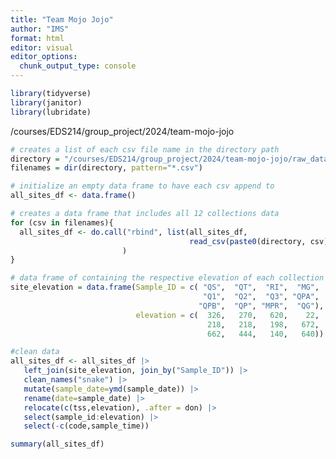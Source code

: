```yaml
---
title: "Team Mojo Jojo"
author: "IMS"
format: html
editor: visual
editor_options: 
  chunk_output_type: console
---
```


```r
library(tidyverse)
library(janitor)
library(lubridate)
```
/courses/EDS214/group_project/2024/team-mojo-jojo

```r
# creates a list of each csv file name in the directory path
directory = "/courses/EDS214/group_project/2024/team-mojo-jojo/raw_data/"
filenames = dir(directory, pattern="*.csv")

# initialize an empty data frame to have each csv append to 
all_sites_df <- data.frame()

# creates a data frame that includes all 12 collections data  
for (csv in filenames){
  all_sites_df <- do.call("rbind", list(all_sites_df,
                                        read_csv(paste0(directory, csv)))
                         )
}
```

```r
# data frame of containing the respective elevation of each collection location
site_elevation = data.frame(Sample_ID = c( "QS",  "QT",  "RI",  "MG",  
                                           "Q1",  "Q2",  "Q3", "QPA", 
                                          "QPB",  "QP", "MPR",  "QG"),
                            elevation = c(  326,   270,   620,    22, 
                                            218,   218,   198,   672, 
                                            662,   444,   140,   640))
```

```r
#clean data
all_sites_df <- all_sites_df |> 
   left_join(site_elevation, join_by("Sample_ID")) |> 
   clean_names("snake") |> 
   mutate(sample_date=ymd(sample_date)) |> 
   rename(date=sample_date) |> 
   relocate(c(tss,elevation), .after = don) |> 
   select(sample_id:elevation) |> 
   select(-c(code,sample_time))

summary(all_sites_df)
```